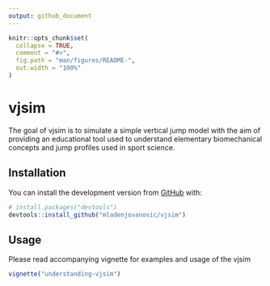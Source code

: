 ```yaml
---
output: github_document
---
```


<!-- README.md is generated from README.Rmd. Please edit that file -->

```r
knitr::opts_chunk$set(
  collapse = TRUE,
  comment = "#>",
  fig.path = "man/figures/README-",
  out.width = "100%"
)
```

# vjsim

<!-- badges: start -->
<!-- badges: end -->

The goal of vjsim is to simulate a simple vertical jump model with the aim of providing an educational tool used to understand elementary biomechanical concepts and jump profiles used in sport science. 

## Installation

You can install the development version from [GitHub](https://github.com/mladenjovanovic/vjsim) with:

``` r
# install.packages("devtools")
devtools::install_github("mladenjovanovic/vjsim")
```

## Usage

Please read accompanying vignette for examples and usage of the vjsim

``` r
vignette("understanding-vjsim")
```

